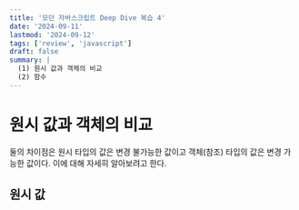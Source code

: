 ```yaml
---
title: '모던 자바스크립트 Deep Dive 복습 4'
date: '2024-09-11'
lastmod: '2024-09-12'
tags: ['review', 'javascript']
draft: false
summary: |
  (1) 원시 값과 객체의 비교  
  (2) 함수
---
```


# <span className="text-h1">원시 값과 객체의 비교</span>

둘의 차이점은 원시 타입의 값은 변경 불가능한 값이고 객체(참조) 타입의 값은 변경 가능한 값이다. 이에 대해 자세히 알아보려고 한다.

## <span className="text-h2">원시 값</span>
